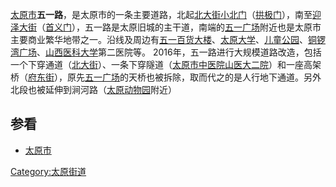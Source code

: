 {{Otheruses|五一路|other=同名或類似名的其它條目描述}}
[[太原市|太原市]]'''五一路'''，是太原市的一条主要道路，北起[[北大街|北大街]][[小北门_(太原市)|小北门]]（[[拱极门|拱极门]]），南至[[迎泽大街|迎泽大街]]（[[首义门|首义门]]），五一路是太原旧城的主干道，南端的[[五一广场|五一广场]]附近也是太原市主要商业繁华地带之一。沿线及周边有[[五一百货大楼|五一百货大楼]]、[[太原大学|太原大学]]、[[儿童公园|儿童公园]]、[[铜锣湾广场|铜锣湾广场]]、[[山西医科大学|山西医科大学]]第二医院等。
2016年，五一路进行大规模道路改造，包括一个下穿通道（[[北大街|北大街]]）、一条下穿隧道（[[太原市中医院|太原市中医院]][[山医大二院|山医大二院]]）和一座高架桥（[[府东街|府东街]]），原先[[五一广场|五一广场]]的天桥也被拆除，取而代之的是人行地下通道。另外北段也被延伸到涧河路（[[太原动物园|太原动物园]]附近）

== 参看 ==
*[[太原市|太原市]]

[[Category:太原街道|Category:太原街道]]